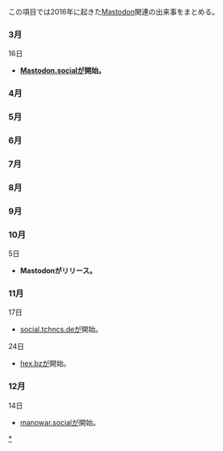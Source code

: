 {{small|←[[2015年]]・[[2017年]]→}}
{{Stub}}

この項目では2016年に起きた[[Mastodon]]関連の出来事をまとめる。

=== 3月 ===
;16日
* '''[[Mastodon.social]]が開始。'''
=== 4月 ===
=== 5月 ===
=== 6月 ===
=== 7月 ===
=== 8月 ===
=== 9月 ===
=== 10月 ===
;5日
* '''Mastodonがリリース。'''
=== 11月 ===
;17日
* [[social.tchncs.de]]が開始。
;24日
* [[hex.bz]]が開始。
=== 12月 ===
;14日
* [[manowar.social]]が開始。

{{DEFAULTSORT:2016ねん}}
[[Category:年別の出来事|*]]